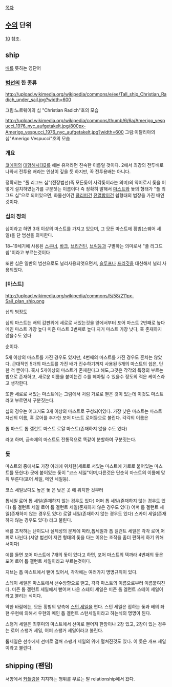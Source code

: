 [[목차]]

== [[수]]의 단위 ==
[[10]] 참조.

== ship ==
[[배]]를 뜻하는 영단어

=== [[범선]]의 한 종류 ===
http://upload.wikimedia.org/wikipedia/commons/e/ee/Tall_ship_Christian_Radich_under_sail.jpg?width=600

그림:노르웨이의 십 "Christian Radich"호의 모습

http://upload.wikimedia.org/wikipedia/commons/thumb/6/6a/Amerigo_vespucci_1976_nyc_aufgetakelt.jpg/800px-Amerigo_vespucci_1976_nyc_aufgetakelt.jpg?width=600
그림:이탈리아의 십"Amerigo Vespucci"호의 모습


=== 개요 ===
[[코에이]]의 [[대항해시대2]]를 해본 유저라면 친숙한 이름일 것이다. 2에서 최강의 전투배로 나와서 전투용 배라는 인상이 깊을 듯 하지만, 꼭 전투용배는 아니다.

정확히는 "풀 리그드 십"(전장범선(즉 모든돛이 사각돛이라는 의미)의 약어로서 돛을 어떻게 설치하였는가를 구분짓는 이름이다 즉 정확히 말해서 [[마스트]]와 돛의 형태가 "풀 리그드 십"으로 되어있으면, 화물선이건 [[클리퍼]]건 [[전열함]]이건 쉽형태의 범장을 가진 배인것이다.

=== 십의 정의 ===
십이라고 하면 3개 이상의 마스트를 가지고 있으며, 그 모든 마스트에 횡범(스퀘어 세일)을 단 범선을 의미한다.

18~19세기에 사용된 [[스쿠너]], [[바크]], [[브리건틴]], [[브릭]]등과 구별하는 의미로서 "풀 리그드 쉽"이라고 부르는것이다

또한 십은 일반의 범선으로도 널리사용되엇으면서, [[슬루프]]나 [[프리깃]]을 대신해서 널리 사용되었다.

=== [마스트] ===
http://upload.wikimedia.org/wikipedia/commons/5/58/211px-Sail_plan_ship.png

십의 범장도

십의 마스트는 배의 갑판위에 세로로 서있는것을 앞에서부터
포어 마스트 2번째로 높다
메인 마스트 가장 높다
미즌 마스트 3번째로 높다
지거 마스트 가장 낮다, 혹 존재하지 않을수도 있다

순이다.

5개 이상의 마스트를 가진 경우도 있지만, 4번째의 마스트를 가진 경우도 흔치는 않았다. 근대적인 5개의 마스트를 가진 배가 진수하기까지 사용된 5개의 마스트의 쉽은, 단 한 척 뿐이다. 혹시 5개이상의 마스트가 존재한다고 해도,그것은 각각의 특정의 부르는법으로 존재하고, 새로운 이름을 붙이는건 수를 헤아릴 수 있을수 정도의 적은 케이스라고 생각한다.

또한 세로로 서있는 마스트에는 그림에서 처럼 가로로 뻗은 것이 있는데 이것도 마스트라고 부르면서 구분짓는다.

십의 경우는 어그거도 3개 이상의 마스트로 구성되어있다. 가장 낮은 마스트는 마스트 자신의 이름, 혹 로어를 추가한 포어 마스트 로어등으로 불린다.
각각의 이름은

톱 마스트
톱 갤런트 마스트
로얄 마스트(존재하지 않을 수도 있다)

라고 하며, 금속제의 마스트도 전통적으로 똑같이 분할하여 구분짓는다.

=== 돛 ===
마스트의 중에서도 가장 아래에 위치한(세로로 서있는 마스트에 가로로 붙어있는 마스트를 뜻한다) 곳에 붙어있는 돛이 "코스 세일"이며,다른것은 단순히 마스트의 이름에 맞춰 부른다(포어 세일, 메인 세일등).

코스 세일보다도 높은 돛 은 낮은 곳 에 위치한 것부터

톱세일
로어 톱 세일(존재하지 않는 경우도 있다) 
어퍼 톱 세일(존재하지 않는 경우도 있다)
톱 겔런트 세일
로어 톱 겔런트 세일(존재하지 않은 경우도 있다)
어퍼 톱 겔런트 세일(존재하지 않는 경우도 있다)
로얄 세일(존재하지 않는 경우도 있다)
스카이 세일(존재하지 않는 경우도 있다)
라고 불린다.

배를 조작하는 난이도나 실제성의 문제에 따라,톱세일과 톱 겔런트 세일은 각각 로어,어퍼로 나뉜다.(서양 범선이 저런 형태의 돛을 다는 이유는 조작을 좀더 편하게 하기 위해서이다)

예를 들면 포어 마스트에 7개의 돛이 있다고 하면, 포어 마스트의 덱까라 4번째의 돛은 포어 로어 톱 갤런트 세일이라고 부르는것이다.

지브는 톱 마스트에서 뻗어 있어서, 각각에는 여러가지 명명규칙이 있다.

스테이 세일은 마스트에서 선수방향으로 뻗고, 각각 마스트의 이름으로부터 이름붙여진다. 미즌 톱 갤런트 세일에서 뻗어져 나온 스테이 세일은 미즌 톱 겔런트 스테이 세일이라고 불리는 식이다.

약한 바람에는, 모든 횡범의 양측에 [[스턴 세일]]을 편다. 스턴 세일은 접하는 돛과 배의 좌현·우현에 의해서 우현의 메인 톱 겔런트 스턴세일이라고 하는식의 명명이 된다.

스팽거 세일은 최후미의 마스트에서 선미로 뻗어져 한장이나 2장 있고, 2장이 있는 경우는 로어 스팽거 세일, 어퍼 스팽거 세일이라고 불린다.

톱세일은 선수에서 선미로 걸쳐 스팽거 세일의 위에 펼쳐진것도 있다. 이 돛은 개프 세일이라고 불린다.

== shipping (팬덤) ==

서양에서 [[커플링]]을 지지하는 행위를 부르는 말
relationship에서 왔다.
